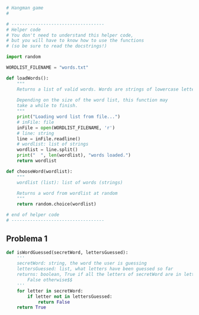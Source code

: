 
```python
# Hangman game
#

# -----------------------------------
# Helper code
# You don't need to understand this helper code,
# but you will have to know how to use the functions
# (so be sure to read the docstrings!)

import random

WORDLIST_FILENAME = "words.txt"

def loadWords():
    """
    Returns a list of valid words. Words are strings of lowercase letters.
    
    Depending on the size of the word list, this function may
    take a while to finish.
    """
    print("Loading word list from file...")
    # inFile: file
    inFile = open(WORDLIST_FILENAME, 'r')
    # line: string
    line = inFile.readline()
    # wordlist: list of strings
    wordlist = line.split()
    print("  ", len(wordlist), "words loaded.")
    return wordlist

def chooseWord(wordlist):
    """
    wordlist (list): list of words (strings)

    Returns a word from wordlist at random
    """
    return random.choice(wordlist)

# end of helper code
# -----------------------------------
```

## Problema 1

```python
def isWordGuessed(secretWord, lettersGuessed):
    '''
    secretWord: string, the word the user is guessing
    lettersGuessed: list, what letters have been guessed so far
    returns: boolean, True if all the letters of secretWord are in lettersGuessed;
        False otherwise$$
    '''
    for letter in secretWord:
        if letter not in lettersGuessed:
            return False
    return True
```